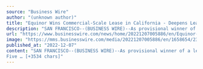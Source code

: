 ```yaml
---
source: "Business Wire"
author: "(unknown author)"
title: "Equinor Wins Commercial-Scale Lease in California - Deepens Leading Floating Offshore Wind Position"
description: "SAN FRANCISCO--(BUSINESS WIRE)--As provisional winner of a lease area on the Outer Continental Shelf off California, Equinor continues to lead the way in growing the US’ offshore wind industry. Five leases were offered by the Bureau of Ocean Energy Management…"
url: "https://www.businesswire.com/news/home/20221207005886/en/Equinor-Wins-Commercial-Scale-Lease-in-California---Deepens-Leading-Floating-Offshore-Wind-Position"
image: "https://mms.businesswire.com/media/20221207005886/en/1658654/23/Equinor_HORIZ_logo_CMYK_RED.jpg"
published_at: "2022-12-07"
content: "SAN FRANCISCO--(BUSINESS WIRE)--As provisional winner of a lease area on the Outer Continental Shelf off California, Equinor continues to lead the way in growing the US offshore wind industry.
Five … [+3534 chars]"
---
```


